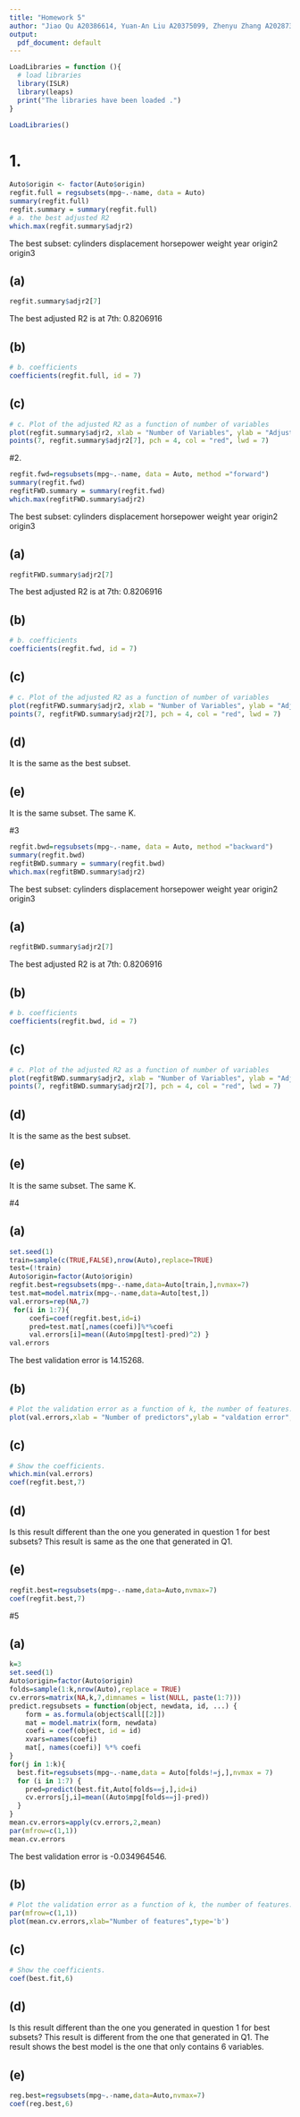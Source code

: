```yaml
---
title: "Homework 5"
author: "Jiao Qu A20386614, Yuan-An Liu A20375099, Zhenyu Zhang A20287371"
output:
  pdf_document: default
---
```


```r
LoadLibraries = function (){
  # load libraries
  library(ISLR)
  library(leaps)
  print("The libraries have been loaded .")
}

LoadLibraries()
```

# 1.

```r
Auto$origin <- factor(Auto$origin)
regfit.full = regsubsets(mpg~.-name, data = Auto)
summary(regfit.full)
regfit.summary = summary(regfit.full)
# a. the best adjusted R2
which.max(regfit.summary$adjr2)
```

The best subset: cylinders displacement horsepower weight year origin2 origin3

## (a)
```r
regfit.summary$adjr2[7]
```

The best adjusted R2 is at 7th: 0.8206916

## (b)
```r
# b. coefficients
coefficients(regfit.full, id = 7)
```

## (c)
```r
# c. Plot of the adjusted R2 as a function of number of variables
plot(regfit.summary$adjr2, xlab = "Number of Variables", ylab = "Adjusted R2", pch = 20, type = "l")
points(7, regfit.summary$adjr2[7], pch = 4, col = "red", lwd = 7)
```

#2.

```r
regfit.fwd=regsubsets(mpg~.-name, data = Auto, method ="forward")
summary(regfit.fwd)
regfitFWD.summary = summary(regfit.fwd)
which.max(regfitFWD.summary$adjr2)
```

The best subset: cylinders displacement horsepower weight year origin2 origin3

## (a)
```r
regfitFWD.summary$adjr2[7]
```

The best adjusted R2 is at 7th: 0.8206916

## (b)
```r
# b. coefficients
coefficients(regfit.fwd, id = 7)
```

## (c)
```r
# c. Plot of the adjusted R2 as a function of number of variables
plot(regfitFWD.summary$adjr2, xlab = "Number of Variables", ylab = "Adjusted R2", pch = 20, type = "l")
points(7, regfitFWD.summary$adjr2[7], pch = 4, col = "red", lwd = 7)
```

## (d)

It is the same as the best subset.

## (e)

It is the same subset. The same K.

#3

```r
regfit.bwd=regsubsets(mpg~.-name, data = Auto, method ="backward")
summary(regfit.bwd)
regfitBWD.summary = summary(regfit.bwd)
which.max(regfitBWD.summary$adjr2)
```

The best subset: cylinders displacement horsepower weight year origin2 origin3

## (a)
```r
regfitBWD.summary$adjr2[7]
```

The best adjusted R2 is at 7th: 0.8206916

## (b)
```r
# b. coefficients
coefficients(regfit.bwd, id = 7)
```

## (c)
```r
# c. Plot of the adjusted R2 as a function of number of variables
plot(regfitBWD.summary$adjr2, xlab = "Number of Variables", ylab = "Adjusted R2", pch = 20, type = "l")
points(7, regfitBWD.summary$adjr2[7], pch = 4, col = "red", lwd = 7)
```

## (d)

It is the same as the best subset.

## (e)

It is the same subset. The same K.

#4

## (a)
```r
set.seed(1)
train=sample(c(TRUE,FALSE),nrow(Auto),replace=TRUE)
test=(!train)
Auto$origin=factor(Auto$origin)
regfit.best=regsubsets(mpg~.-name,data=Auto[train,],nvmax=7)
test.mat=model.matrix(mpg~.-name,data=Auto[test,])
val.errors=rep(NA,7)
 for(i in 1:7){
     coefi=coef(regfit.best,id=i)
     pred=test.mat[,names(coefi)]%*%coefi
     val.errors[i]=mean((Auto$mpg[test]-pred)^2) }
val.errors
```

The best validation error is 14.15268.

## (b)
```r
# Plot the validation error as a function of k, the number of features.
plot(val.errors,xlab = "Number of predictors",ylab = "valdation error",pch=20,type = "b")
```

## (c)
```r
# Show the coefficients.
which.min(val.errors)
coef(regfit.best,7)
```

## (d)

Is this result different than the one you generated in question 1 for best subsets?
This result is same as the one that generated in Q1.
 
## (e)
```r
regfit.best=regsubsets(mpg~.-name,data=Auto,nvmax=7)
coef(regfit.best,7)
```


#5

## (a)
```r
k=3
set.seed(1)
Auto$origin=factor(Auto$origin)
folds=sample(1:k,nrow(Auto),replace = TRUE)
cv.errors=matrix(NA,k,7,dimnames = list(NULL, paste(1:7)))
predict.regsubsets = function(object, newdata, id, ...) {
    form = as.formula(object$call[[2]])
    mat = model.matrix(form, newdata)
    coefi = coef(object, id = id)
    xvars=names(coefi)
    mat[, names(coefi)] %*% coefi
}
for(j in 1:k){
  best.fit=regsubsets(mpg~.-name,data = Auto[folds!=j,],nvmax = 7)
  for (i in 1:7) {
    pred=predict(best.fit,Auto[folds==j,],id=i)
    cv.errors[j,i]=mean((Auto$mpg[folds==j]-pred))
  }
}
mean.cv.errors=apply(cv.errors,2,mean)
par(mfrow=c(1,1))
mean.cv.errors
```

The best validation error is -0.034964546.

## (b)
```r
# Plot the validation error as a function of k, the number of features.
par(mfrow=c(1,1))
plot(mean.cv.errors,xlab="Number of features",type='b')
```

## (c)
```r
# Show the coefficients.
coef(best.fit,6)
```

## (d)
Is this result different than the one you generated in question 1 for best subsets?
This result is different from the one that generated in Q1. The result shows the best model is the one that only contains 6 variables.


## (e)
```r
reg.best=regsubsets(mpg~.-name,data=Auto,nvmax=7)
coef(reg.best,6)
```